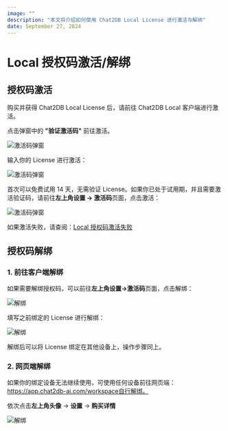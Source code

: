 ```yaml
---
image: ""
description: "本文将介绍如何使用 Chat2DB Local License 进行激活与解绑"
date: September 27, 2024
---
```


# Local 授权码激活/解绑

## 授权码激活

购买并获得 Chat2DB Local License 后，请前往 Chat2DB Local 客户端进行激活。

点击弹窗中的 **"验证激活码"** 前往激活。

![激活码弹窗](/image/start-guide/license1.jpg)

输入你的 License 进行激活：

![激活码弹窗](/image/start-guide/license2.jpg)

首次可以免费试用 14 天，无需验证 License。如果你已处于试用期，并且需要激活验证码，请前往**左上角设置 -> 激活码**页面，点击激活：

![激活码弹窗](/image/start-guide/license3.jpg)

如果激活失败，请查阅：[Local 授权码激活失败](/docs/question/fail-to-activate-license)

## 授权码解绑

### 1. 前往客户端解绑

如果需要解绑授权码，可以前往**左上角设置->激活码**页面，点击解绑：

![解绑](/image/start-guide/unbind.jpg)

填写之前绑定的 License 进行解绑：

![解绑](/image/start-guide/unbind1.jpg)

解绑后可以将 License 绑定在其他设备上，操作步骤同上。

### 2. 网页端解绑

如果你的绑定设备无法继续使用，可使用任何设备前往网页端：https://app.chat2db-ai.com/workspace自行解绑。

依次点击**左上角头像** -> **设置** -> **购买详情**

![解绑](/image/start-guide/license4.png)
